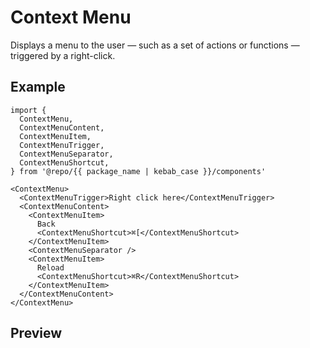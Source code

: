 
<Meta of={Stories} />

# Context Menu

Displays a menu to the user — such as a set of actions or functions — triggered by a right-click.

## Example

```tsx
import {
  ContextMenu,
  ContextMenuContent,
  ContextMenuItem,
  ContextMenuTrigger,
  ContextMenuSeparator,
  ContextMenuShortcut,
} from '@repo/{{ package_name | kebab_case }}/components'

<ContextMenu>
  <ContextMenuTrigger>Right click here</ContextMenuTrigger>
  <ContextMenuContent>
    <ContextMenuItem>
      Back
      <ContextMenuShortcut>⌘[</ContextMenuShortcut>
    </ContextMenuItem>
    <ContextMenuSeparator />
    <ContextMenuItem>
      Reload
      <ContextMenuShortcut>⌘R</ContextMenuShortcut>
    </ContextMenuItem>
  </ContextMenuContent>
</ContextMenu>
```

## Preview

<Primary />

